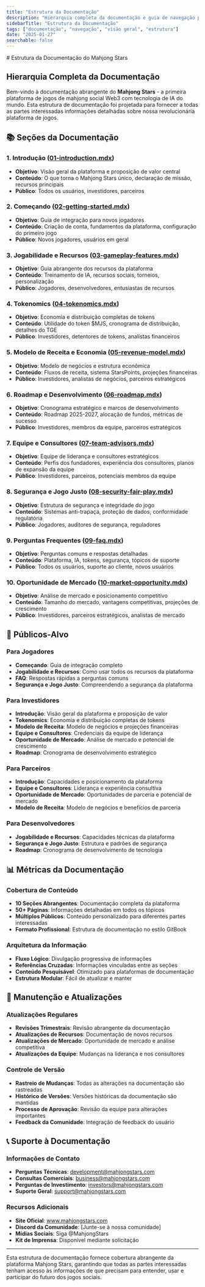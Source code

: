 ```yaml
---
title: "Estrutura da Documentação"
description: "Hierarquia completa da documentação e guia de navegação para a plataforma Mahjong Stars"
sidebarTitle: "Estrutura da Documentação"
tags: ["documentação", "navegação", "visão geral", "estrutura"]
date: "2025-01-27"
searchable: false
---
```

<div data-pagefind-ignore>
# Estrutura da Documentação do Mahjong Stars

## Hierarquia Completa da Documentação

Bem-vindo à documentação abrangente do **Mahjong Stars** - a primeira plataforma de jogos de mahjong social Web3 com tecnologia de IA do mundo. Esta estrutura de documentação foi projetada para fornecer a todas as partes interessadas informações detalhadas sobre nossa revolucionária plataforma de jogos.

## 📚 Seções da Documentação

### 1. Introdução ([01-introduction.mdx](./01-introduction.mdx))
- **Objetivo**: Visão geral da plataforma e proposição de valor central
- **Conteúdo**: O que torna o Mahjong Stars único, declaração de missão, recursos principais
- **Público**: Todos os usuários, investidores, parceiros

### 2. Começando ([02-getting-started.mdx](./02-getting-started.mdx))
- **Objetivo**: Guia de integração para novos jogadores
- **Conteúdo**: Criação de conta, fundamentos da plataforma, configuração do primeiro jogo
- **Público**: Novos jogadores, usuários em geral

### 3. Jogabilidade e Recursos ([03-gameplay-features.mdx](./03-gameplay-features.mdx))
- **Objetivo**: Guia abrangente dos recursos da plataforma
- **Conteúdo**: Treinamento de IA, recursos sociais, torneios, personalização
- **Público**: Jogadores, desenvolvedores, entusiastas de recursos

### 4. Tokenomics ([04-tokenomics.mdx](./04-tokenomics.mdx))
- **Objetivo**: Economia e distribuição completas de tokens
- **Conteúdo**: Utilidade do token $MJS, cronograma de distribuição, detalhes do TGE
- **Público**: Investidores, detentores de tokens, analistas financeiros

### 5. Modelo de Receita e Economia ([05-revenue-model.mdx](./05-revenue-model.mdx))
- **Objetivo**: Modelo de negócios e estrutura econômica
- **Conteúdo**: Fluxos de receita, sistema StarsPoints, projeções financeiras
- **Público**: Investidores, analistas de negócios, parceiros estratégicos

### 6. Roadmap e Desenvolvimento ([06-roadmap.mdx](./06-roadmap.mdx))
- **Objetivo**: Cronograma estratégico e marcos de desenvolvimento
- **Conteúdo**: Roadmap 2025-2027, alocação de fundos, métricas de sucesso
- **Público**: Investidores, membros da equipe, parceiros estratégicos

### 7. Equipe e Consultores ([07-team-advisors.mdx](./07-team-advisors.mdx))
- **Objetivo**: Equipe de liderança e consultores estratégicos
- **Conteúdo**: Perfis dos fundadores, experiência dos consultores, planos de expansão da equipe
- **Público**: Investidores, parceiros, potenciais membros da equipe

### 8. Segurança e Jogo Justo ([08-security-fair-play.mdx](./08-security-fair-play.mdx))
- **Objetivo**: Estrutura de segurança e integridade do jogo
- **Conteúdo**: Sistemas anti-trapaça, proteção de dados, conformidade regulatória
- **Público**: Jogadores, auditores de segurança, reguladores

### 9. Perguntas Frequentes ([09-faq.mdx](./09-faq.mdx))
- **Objetivo**: Perguntas comuns e respostas detalhadas
- **Conteúdo**: Plataforma, IA, tokens, segurança, tópicos de suporte
- **Público**: Todos os usuários, suporte ao cliente, novos usuários

### 10. Oportunidade de Mercado ([10-market-opportunity.mdx](./10-market-opportunity.mdx))
- **Objetivo**: Análise de mercado e posicionamento competitivo
- **Conteúdo**: Tamanho do mercado, vantagens competitivas, projeções de crescimento
- **Público**: Investidores, parceiros estratégicos, analistas de mercado

## 🎯 Públicos-Alvo

### Para Jogadores
- **Começando**: Guia de integração completo
- **Jogabilidade e Recursos**: Como usar todos os recursos da plataforma
- **FAQ**: Respostas rápidas a perguntas comuns
- **Segurança e Jogo Justo**: Compreendendo a segurança da plataforma

### Para Investidores
- **Introdução**: Visão geral da plataforma e proposição de valor
- **Tokenomics**: Economia e distribuição completas de tokens
- **Modelo de Receita**: Modelo de negócios e projeções financeiras
- **Equipe e Consultores**: Credenciais da equipe de liderança
- **Oportunidade de Mercado**: Análise de mercado e potencial de crescimento
- **Roadmap**: Cronograma de desenvolvimento estratégico

### Para Parceiros
- **Introdução**: Capacidades e posicionamento da plataforma
- **Equipe e Consultores**: Liderança e experiência consultiva
- **Oportunidade de Mercado**: Oportunidades de parceria e potencial de mercado
- **Modelo de Receita**: Modelo de negócios e benefícios de parceria

### Para Desenvolvedores
- **Jogabilidade e Recursos**: Capacidades técnicas da plataforma
- **Segurança e Jogo Justo**: Estrutura e padrões de segurança
- **Roadmap**: Cronograma de desenvolvimento de tecnologia

## 📊 Métricas da Documentação

### Cobertura de Conteúdo
- **10 Seções Abrangentes**: Documentação completa da plataforma
- **50+ Páginas**: Informações detalhadas em todos os tópicos
- **Múltiplos Públicos**: Conteúdo personalizado para diferentes partes interessadas
- **Formato Profissional**: Estrutura de documentação no estilo GitBook

### Arquitetura da Informação
- **Fluxo Lógico**: Divulgação progressiva de informações
- **Referências Cruzadas**: Informações vinculadas entre as seções
- **Conteúdo Pesquisável**: Otimizado para plataformas de documentação
- **Estrutura Modular**: Fácil de atualizar e manter

## 🔄 Manutenção e Atualizações

### Atualizações Regulares
- **Revisões Trimestrais**: Revisão abrangente da documentação
- **Atualizações de Recursos**: Documentação de novos recursos
- **Atualizações de Mercado**: Oportunidade de mercado e análise competitiva
- **Atualizações da Equipe**: Mudanças na liderança e nos consultores

### Controle de Versão
- **Rastreio de Mudanças**: Todas as alterações na documentação são rastreadas
- **Histórico de Versões**: Versões históricas da documentação são mantidas
- **Processo de Aprovação**: Revisão da equipe para alterações importantes
- **Feedback da Comunidade**: Integração de feedback do usuário

## 📞 Suporte à Documentação

### Informações de Contato
- **Perguntas Técnicas**: development@mahjongstars.com
- **Consultas Comerciais**: business@mahjongstars.com
- **Perguntas de Investimento**: investors@mahjongstars.com
- **Suporte Geral**: support@mahjongstars.com

### Recursos Adicionais
- **Site Oficial**: www.mahjongstars.com
- **Discord da Comunidade**: [Junte-se à nossa comunidade]
- **Mídias Sociais**: Siga @MahjongStars
- **Kit de Imprensa**: Disponível mediante solicitação

---

Esta estrutura de documentação fornece cobertura abrangente da plataforma Mahjong Stars, garantindo que todas as partes interessadas tenham acesso às informações de que precisam para entender, usar e participar do futuro dos jogos sociais.
</div>
